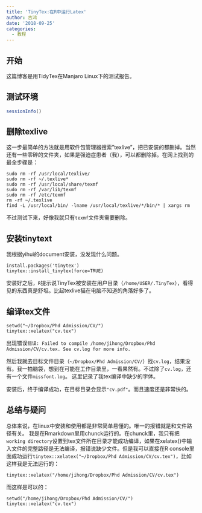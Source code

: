 ```yaml
---
title: 'TinyTex:在R中运行Latex'
author: 吉鸿
date: '2018-09-25'
categories:
  - 教程
---
```


## 开始

这篇博客是用TidyTex在Manjaro Linux下的测试报告。

## 测试环境

```r
sessionInfo()
```

## 删除texlive

这一步最简单的方法就是用软件包管理器搜索"texlive"，把已安装的都删掉。当然还有一些零碎的文件夹，如果是强迫症患者（我），可以都删除掉。在网上找到的最全步骤是：

```         
sudo rm -rf /usr/local/texlive/
sudo rm -rf ~/.texlive*
sudo rm -rf /usr/local/share/texmf
sudo rm -rf /var/lib/texmf
sudo rm -rf /etc/texmf
rm -rf ~/.texlive
find -L /usr/local/bin/ -lname /usr/local/texlive/*/bin/* | xargs rm
```

不过测试下来，好像我就只有`texmf`文件夹需要删除。

## 安装tinytext

我根据yihui的document安装，没发现什么问题。

```         
install.packages('tinytex')
tinytex::install_tinytex(force=TRUE)
```

安装好之后，`R`提示说TinyTex被安装在用户目录（`/home/USER/.TinyTex`），看得见的东西真是舒坦。比起texlive猫在电脑不知道的角落好多了。

## 编译tex文件

```         
setwd("~/Dropbox/Phd Admission/CV/")
tinytex::xelatex("cv.tex")
```

出现错误`错误: Failed to compile /home/jihong/Dropbox/Phd Admission/CV/cv.tex. See cv.log for more info.`

然后我就去目标文件目录（`~/Dropbox/Phd Admission/CV/`）找`cv.log`，结果没有。我一拍脑袋，想到在可能在工作目录里，一看果然有。不过除了`cv.log`，还有一个文件`missfont.log`。 这里记录了我tex编译中缺少的字体。

安装后，终于编译成功，在目标目录会显示`"cv.pdf"`。而且速度还是非常快的。

## 总结与疑问

总体来说，在linux中安装和使用都是非常简单易懂的。唯一的报错就是和文件路径有关。 我是在Rmarkdown里用chunck运行的。在chunck里，我只有把`working directory`设置到tex文件所在目录才能成功编译，如果在xelatex()中输入文件的完整路径是无法编译，报错说缺少文件。但是我可以直接在R console里面成功运行`tinytex::xelatex("~/Dropbox/Phd Admission/CV/cv.tex")`，比如这样我是无法运行的：

```         
tinytex::xelatex("/home/jihong/Dropbox/Phd Admission/CV/cv.tex")
```

而这样是可以的：

```         
setwd("/home/jihong/Dropbox/Phd Admission/CV/")
tinytex::xelatex("cv.tex")
```

